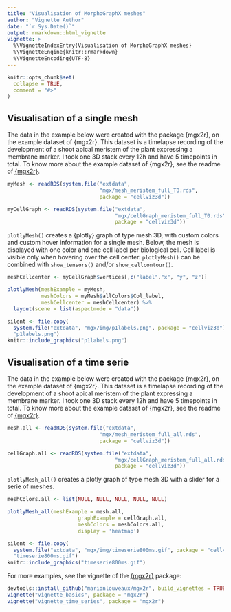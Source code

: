 ```yaml
---
title: "Visualisation of MorphoGraphX meshes"
author: "Vignette Author"
date: "`r Sys.Date()`"
output: rmarkdown::html_vignette
vignette: >
  %\VignetteIndexEntry{Visualisation of MorphoGraphX meshes}
  %\VignetteEngine{knitr::rmarkdown}
  %\VignetteEncoding{UTF-8}
---
```


```r
knitr::opts_chunk$set(
  collapse = TRUE,
  comment = "#>"
)
```


## Visualisation of a single mesh

The data in the example below were created with the package {mgx2r}, on the example dataset of {mgx2r}. This dataset is a timelapse recording of the development of a shoot apical meristem of the plant \emph{Arabidopsis thaliana} expressing a membrane marker. I took one 3D stack every 12h and have 5 timepoints in total. To know more about the example dataset of {mgx2r}, see the readme of [{mgx2r}](https://github.com/marionlouveaux/mgx2r). 

```r
myMesh <- readRDS(system.file("extdata",
                              "mgx/mesh_meristem_full_T0.rds",
                              package = "cellviz3d"))

myCellGraph <- readRDS(system.file("extdata",
                                   "mgx/cellGraph_meristem_full_T0.rds",
                                   package = "cellviz3d"))
```

`plotlyMesh()` creates a {plotly} graph of type mesh 3D, with custom colors and custom hover information for a single mesh. Below, the mesh is displayed with one color and one cell label per biological cell. Cell label is visible only when hovering over the cell center. `plotlyMesh()` can be combined with `show_tensors()` and/or `show_cellcontour()`.


```r
meshCellcenter <- myCellGraph$vertices[,c("label","x", "y", "z")]

plotlyMesh(meshExample = myMesh,
           meshColors = myMesh$allColors$Col_label,
           meshCellcenter = meshCellcenter) %>%
  layout(scene = list(aspectmode = "data"))
```


```r
silent <- file.copy(
  system.file("extdata", "mgx/img/p1labels.png", package = "cellviz3d"),
  "p1labels.png")
knitr::include_graphics("p1labels.png")
```

## Visualisation of a time serie

The data in the example below were created with the package {mgx2r}, on the example dataset of {mgx2r}. This dataset is a timelapse recording of the development of a shoot apical meristem of the plant \emph{Arabidopsis thaliana} expressing a membrane marker. I took one 3D stack every 12h and have 5 timepoints in total. To know more about the example dataset of {mgx2r}, see the readme of [{mgx2r}](https://github.com/marionlouveaux/mgx2r).

```r
mesh.all <- readRDS(system.file("extdata",
                              "mgx/mesh_meristem_full_all.rds",
                              package = "cellviz3d"))

cellGraph.all <- readRDS(system.file("extdata",
                                   "mgx/cellGraph_meristem_full_all.rds",
                                   package = "cellviz3d"))
```

`plotlyMesh_all()` creates a plotly graph of type mesh 3D with a slider for a serie of meshes.

```r
meshColors.all <- list(NULL, NULL, NULL, NULL, NULL)

plotlyMesh_all(meshExample = mesh.all,
                       graphExample = cellGraph.all,
                       meshColors = meshColors.all,
                       display = 'heatmap')

```

```r
silent <- file.copy(
  system.file("extdata", "mgx/img/timeserie800ms.gif", package = "cellviz3d"),
  "timeserie800ms.gif")
knitr::include_graphics("timeserie800ms.gif")
```


For more examples, see the vignette of the [{mgx2r}](https://github.com/marionlouveaux/mgx2r) package:

```r
devtools::install_github("marionlouveaux/mgx2r", build_vignettes = TRUE)
vignette("vignette_basics", package = "mgx2r")
vignette("vignette_time_series", package = "mgx2r")
```




